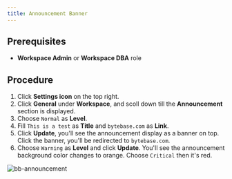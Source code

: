 ```yaml
---
title: Announcement Banner
---
```


## Prerequisites

- **Workspace Admin** or **Workspace DBA** role

## Procedure

1. Click **Settings icon** on the top right.
2. Click **General** under **Workspace**, and scoll down till the **Announcement** section is displayed.
3. Choose `Normal` as **Level**.
4. Fill `This is a test` as **Title** and `bytebase.com` as **Link**.
5. Click **Update**, you'll see the announcement display as a banner on top. Click the banner, you'll be redirected to `bytebase.com`.
6. Choose `Warning` as **Level** and click **Update**. You'll see the announcement background color changes to orange. Choose `Critical` then it's red.

![bb-announcement](/content/docs/administration/announcement/bb-announcement.webp)
